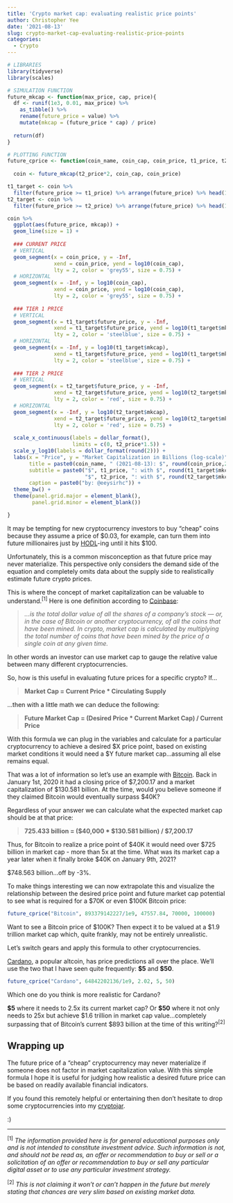 ```yaml
---
title: 'Crypto market cap: evaluating realistic price points'
author: Christopher Yee
date: '2021-08-13'
slug: crypto-market-cap-evaluating-realistic-price-points
categories:
  - Crypto
---
```


```r
# LIBRARIES
library(tidyverse)
library(scales)

# SIMULATION FUNCTION
future_mkcap <- function(max_price, cap, price){
  df <- runif(1e3, 0.01, max_price) %>% 
    as_tibble() %>% 
    rename(future_price = value) %>% 
    mutate(mkcap = (future_price * cap) / price) 
  
  return(df)
}

# PLOTTING FUNCTION
future_cprice <- function(coin_name, coin_cap, coin_price, t1_price, t2_price){
  
  coin <- future_mkcap(t2_price*2, coin_cap, coin_price) 

t1_target <- coin %>% 
  filter(future_price >= t1_price) %>% arrange(future_price) %>% head(1)
t2_target <- coin %>% 
  filter(future_price >= t2_price) %>% arrange(future_price) %>% head(1)

coin %>% 
  ggplot(aes(future_price, mkcap)) +
  geom_line(size = 1) +
  
  ### CURRENT PRICE
  # VERTICAL
  geom_segment(x = coin_price, y = -Inf,
               xend = coin_price, yend = log10(coin_cap),
               lty = 2, color = 'grey55', size = 0.75) +
  # HORIZONTAL
  geom_segment(x = -Inf, y = log10(coin_cap),
               xend = coin_price, yend = log10(coin_cap),
               lty = 2, color = 'grey55', size = 0.75) +
  
  ### TIER 1 PRICE
  # VERTICAL
  geom_segment(x = t1_target$future_price, y = -Inf,
               xend = t1_target$future_price, yend = log10(t1_target$mkcap),
               lty = 2, color = 'steelblue', size = 0.75) +
  # HORIZONTAL
  geom_segment(x = -Inf, y = log10(t1_target$mkcap),
               xend = t1_target$future_price, yend = log10(t1_target$mkcap),
               lty = 2, color = 'steelblue', size = 0.75) +
  
  ### TIER 2 PRICE
  # VERTICAL
  geom_segment(x = t2_target$future_price, y = -Inf,
               xend = t2_target$future_price, yend = log10(t2_target$mkcap),
               lty = 2, color = 'red', size = 0.75) +
  # HORIZONTAL
  geom_segment(x = -Inf, y = log10(t2_target$mkcap),
               xend = t2_target$future_price, yend = log10(t2_target$mkcap),
               lty = 2, color = 'red', size = 0.75) +
  
  scale_x_continuous(labels = dollar_format(),
                     limits = c(0, t2_price*1.5)) +
  scale_y_log10(labels = dollar_format(round(2))) +
  labs(x = "Price", y = "Market Capitalization in Billions (log-scale)",
       title = paste0(coin_name, " (2021-08-13): $", round(coin_price,2), " at $", round(coin_cap,2), "B market cap"),
       subtitle = paste0("$", t1_price, ": with $", round(t1_target$mkcap,2), "B market cap", "\n", 
                         "$", t2_price, ": with $", round(t2_target$mkcap,2), "B market cap"),
       caption = paste0("by: @eeysirhc")) +
  theme_bw() +
  theme(panel.grid.major = element_blank(),
        panel.grid.minor = element_blank())

}
```

It may be tempting for new cryptocurrency investors to buy "cheap" coins because they assume a price of \$0.03, for example, can turn them into future millionaires just by [HODL](https://www.urbandictionary.com/define.php?term=hodl)-ing until it hits \$100.

Unfortunately, this is a common misconception as that future price may never materialize. This perspective only considers the demand side of the equation and completely omits data about the supply side to realistically estimate future crypto prices.

This is where the concept of market capitalization can be valuable to understand.^[1]^ Here is one definition according to [Coinbase](https://www.coinbase.com/learn/crypto-basics/what-is-market-cap):

> _...is the total dollar value of all the shares of a company’s stock — or, in the case of Bitcoin or another cryptocurrency, of all the coins that have been mined. In crypto, market cap is calculated by multiplying the total number of coins that have been mined by the price of a single coin at any given time._

In other words an investor can use market cap to gauge the relative value between many different cryptocurrencies.

So, how is this useful in evaluating future prices for a specific crypto? If...

> __Market Cap = Current Price * Circulating Supply__ 

...then with a little math we can deduce the following:

> __Future Market Cap = (Desired Price * Current Market Cap) / Current Price__

With this formula we can plug in the variables and calculate for a particular cryptocurrency to achieve a desired \$X price point, based on existing market conditions it would need a \$Y future market cap...assuming all else remains equal.

That was a lot of information so let's use an example with [Bitcoin](https://coinmarketcap.com/currencies/bitcoin/). Back in January 1st, 2020 it had a closing price of \$7,200.17 and a market capitalization of \$130.581 billion. At the time, would you believe someone if they claimed Bitcoin would eventually surpass \$40K?

Regardless of your answer we can calculate what the expected market cap should be at that price:

> __725.433 billion = ($40,000 * $130.581 billion) / $7,200.17__

Thus, for Bitcoin to realize a price point of \$40K it would need over \$725 billion in market cap - more than 5x at the time. What was its market cap a year later when it finally broke \$40K on January 9th, 2021?

\$748.563 billion...off by -3%.

To make things interesting we can now extrapolate this and visualize the relationship between the desired price point and future market cap potential to see what is required for a \$70K or even \$100K Bitcoin price:

```r
future_cprice("Bitcoin", 893379142227/1e9, 47557.84, 70000, 100000)
```

Want to see a Bitcoin price of \$100K? Then expect it to be valued at a \$1.9 trillion market cap which, quite frankly, may not be entirely unrealistic.

Let's switch gears and apply this formula to other cryptocurrencies.

[Cardano](https://coinmarketcap.com/currencies/cardano/), a popular altcoin, has price predictions all over the place. We'll use the two that I have seen quite frequently: __\$5__ and __\$50__.

```r
future_cprice("Cardano", 64842202136/1e9, 2.02, 5, 50)
```

Which one do you think is more realistic for Cardano? 

__\$5__ where it needs to 2.5x its current market cap? Or __\$50__ where it not only needs to 25x but achieve \$1.6 trillion in market cap value...completely surpassing that of Bitcoin's current \$893 billion at the time of this writing?^[2]^

## Wrapping up

The future price of a "cheap" cryptocurrency may never materialize if someone does not factor in market capitalization value. With this simple formula I hope it is useful for judging how realistic a desired future price can be based on readily available financial indicators.

If you found this remotely helpful or entertaining then don't hesitate to drop some cryptocurrencies into my [cryptojar](https://www.christopheryee.org/cryptojar/). 

:)

<hr>

^[1]^ _The information provided here is for general educational purposes only and is not intended to constitute investment advice. Such information is not, and should not be read as, an offer or recommendation to buy or sell or a solicitation of an offer or recommendation to buy or sell any particular digital asset or to use any particular investment strategy._

^[2]^ _This is not claiming it won't or can't happen in the future but merely stating that chances are very slim based on existing market data._

<br>

